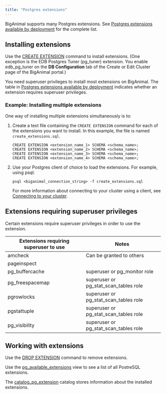 ```yaml
---
title: "Postgres extensions"
---
```


BigAnimal supports many Postgres extensions. See [Postgres extensions available by deployment](/pg_extensions/) for the complete list.

## Installing extensions

Use the [CREATE EXTENSION](https://www.postgresql.org/docs/current/sql-createextension.html) command to install extensions. (One exception is the EDB Postgres Tuner (pg_tuner) extension. You enable edb_pg_tuner on the **DB Configuration** tab of the Create or Edit Cluster page of the BigAnimal portal.)

You need superuser privileges to install most extensions on BigAnimal. The table in [Postgres extensions available by deployment](/pg_extensions/) indicates whether an extension requires superuser privileges.

### Example: Installing multiple extensions

One way of installing multiple extensions simultaneously is to:

1. Create a text file containing the `CREATE EXTENSION` command for each of the extensions you want to install. In this example, the file is named `create_extensions.sql`.

   ```text
   CREATE EXTENSION <extension_name_1> SCHEMA <schema_name>;
   CREATE EXTENSION <extension_name_2> SCHEMA <schema_name>;
   CREATE EXTENSION <extension_name_3> SCHEMA <schema_name>;
   CREATE EXTENSION <extension_name_4> SCHEMA <schema_name>;
   ```

1. Use your Postgres client of choice to load the extensions. For example, using psql:

   ```shell
   psql <biganimal_connection_string> -f create_extensions.sql
   ```
   For more information about connecting to your cluster using a client, see [Connecting to your cluster](/biganimal/latest/using_cluster/02_connecting_your_cluster/).

## Extensions requiring superuser privileges

Certain extensions require superuser privileges in order to use the extension.

| Extensions requiring superuser to use |                             Notes                             |
| ------------------------------------- | ------------------------------------------------------------- |
| amcheck                               | Can be granted to others                                      |
| pageinspect                           |                                                               |
| pg_buffercache                        | superuser or pg_monitor role                                  |
| pg_freespacemap                       | superuser or pg_stat_scan_tables role                      |
| pgrowlocks                            | superuser or pg_stat_scan_tables role                      |
| pgstattuple                           | superuser or pg_stat_scan_tables role                      |
| pg_visibility                         | superuser or pg_stat_scan_tables role                      |

## Working with extensions

Use the [DROP EXTENSION](https://www.postgresql.org/docs/current/sql-dropextension.html) command to remove extensions. 

Use the [pg_available_extensions](https://www.postgresql.org/docs/current/view-pg-available-extensions.html) view to see a list of all PostreSQL extensions.

The [catalog_pg_extension](https://www.postgresql.org/docs/current/catalog-pg-extension.html) catalog stores information about the installed extensions. 